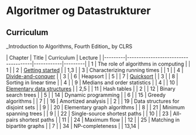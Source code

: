 = Algoritmer og Datastrukturer =

== Curriculum ==

_Introduction to Algorithms, Fourth Edition_ by CLRS

| Chapter | Title                               | Curriculum | Lecture |
|---------|-------------------------------------|------------|---------|
| 1       | The role of algorithms in computing |            | 1       |
| 2       | [[Getting started]]                 |            | 1,3     |
| 3       | Characterizing running times        |            | 1       |
| 4       | [[Divide-and-conquer]]              |            | 3       |
| 6       | Heapsort                            |            | 5       |
| 7       | [[Quicksort]]                       |            | 3       |
| 8       | Sorting in linear time              |            | 4       |
| 9       | Medians and order statistics        |            | 4       |
| 10      | [[Elementary data structures]]      |            | 2,5     |
| 11      | Hash tables                         |            | 2       |
| 12      | Binary search trees                 |            | 5       |
| 14      | Dynamic programming                 |            | 6       |
| 15      | Greedy algorithms                   |            | 7       |
| 16      | Amortized analysis                  |            | 2       |
| 19      | Data structures for disjoint sets   |            | 9       |
| 20      | Elementary graph algorithms         |            | 8       |
| 21      | Minimum spanning trees              |            | 9       |
| 22      | Single-source shortest paths        |            | 10      |
| 23      | All-pairs shortest paths            |            | 11      |
| 24      | Maximum flow                        |            | 12      |
| 25      | Matching in bipartite graphs        |            | 7       |
| 34      | NP-completeness                     |            | 13,14   |
